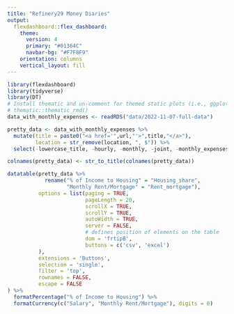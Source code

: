 ```yaml
---
title: "Refinery29 Money Diaries"
output: 
  flexdashboard::flex_dashboard:
    theme: 
      version: 4
      primary: "#01364C"
      navbar-bg: "#F7F8F9"
    orientation: columns
    vertical_layout: fill
---
```


```r
library(flexdashboard)
library(tidyverse)
library(DT)
# Install thematic and un-comment for themed static plots (i.e., ggplot2)
# thematic::thematic_rmd()
data_with_monthly_expenses <- readRDS("data/2022-11-07-full-data")
```

```r
pretty_data <- data_with_monthly_expenses %>%
  mutate(title = paste0("<a href='",url,"'>",title,"</a>"),
         location = str_remove(location, ", $")) %>%
  select(-lowercase_title, -hourly, -monthly, -joint, -monthly_expenses, -url, -article_text) 

colnames(pretty_data) <- str_to_title(colnames(pretty_data))
```

```r
datatable(pretty_data %>%
            rename("% of Income to Housing" = "Housing_share",
                   "Monthly Rent/Mortgage" = "Rent_mortgage"),
          options = list(paging = TRUE,    
                         pageLength = 20, 
                         scrollX = TRUE,   
                         scrollY = TRUE,  
                         autoWidth = TRUE,
                         server = FALSE,  
                         # defines position of elements on the table
                         dom = 'frtipB',
                         buttons = c('csv', 'excel')
          ),
          extensions = 'Buttons',
          selection = 'single', 
          filter = 'top',           
          rownames = FALSE,
          escape = FALSE
) %>%
  formatPercentage("% of Income to Housing") %>%
  formatCurrency(c("Salary", "Monthly Rent/Mortgage"), digits = 0)
```

